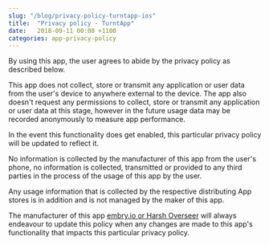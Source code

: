 ```yaml
---
slug: "/blog/privacy-policy-turntapp-ios"
title:  "Privacy policy - TurntApp"
date:   2018-09-11 00:00 +1100
categories: app-privacy-policy
---
```


By using  this app, the user agrees to abide by the privacy policy as described below.

This app does not collect, store or transmit any application or user data from the user's device to anywhere external to the device. The app also doesn't request any permissions to collect, store or transmit any application or user data at this stage, however in the future usage data may be recorded anonymously to measure  app performance.

In the event this functionality does get enabled, this particular privacy policy will be updated to reflect it.

No information is collected by the manufacturer of this app from the user's phone, no information is collected, transmitted or provided to any third parties in the process of the usage of this app by the user.

Any usage information that is collected by the respective distributing App stores is in addition and is not managed by the maker of this app.

The manufacturer of this app [embry.io or Harsh Overseer](http://embry.io) will always endeavour to update this policy when any changes are made to this app's functionality that impacts this particular privacy policy.
